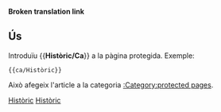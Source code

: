 <noinclude>'''Broken translation link'''{{en/-}}</noinclude>{{ca/Metacaixa d'avís| tipus = protecció
| text  = <strong>Nota</strong><br>Aquest article existeix només per motius històrics, i per això està protegit contra noves edicions.
}}<includeonly>{{{1|[[Category:en/Protected pages]]}}}</includeonly><noinclude>

==Ús==
Introduïu <nowiki>{{</nowiki>'''Històric/Ca'''<nowiki>}}</nowiki> a la pàgina protegida. Exemple:
<pre>{{ca/Històric}}</pre>
Això afegeix l'article a la categoria [[Category/en/Protected pages|:Category:protected pages]].

[[Category:ca/Plantilles|Històric]][[Category:ca/Caixes de missatges|Històric]]</noinclude>